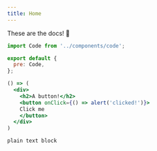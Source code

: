 ```yaml
---
title: Home
---
```


These are the docs! 📄

```js
import Code from '../components/code';

export default {
  pre: Code,
};
```


```jsx react-live
() => (
  <div>
    <h2>A button!</h2>
    <button onClick={() => alert('clicked!')}>
    Click me
    </button>
  </div>
)
```

```
plain text block
```